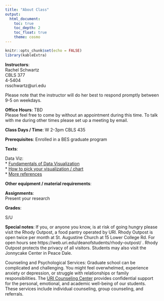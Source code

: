 ```yaml
---
title: "About Class"
output: 
  html_document:
    toc: true
    toc_depth: 2
    toc_float: true
    theme: cosmo
---
```


```r
knitr::opts_chunk$set(echo = FALSE)
library(kableExtra)
```

**Instructors**:  
Rachel Schwartz  
CBLS 377  
4-5404  
rsschwartz@uri.edu 

Please note that the instructor will do her best to respond promptly between 9-5 on weekdays.

**Office Hours**: TBD   
Please feel free to come by without an appointment during this time. To talk with me during other times please set up a meeting by email.

**Class Days / Time**: W 2-3pm CBLS 435

**Prerequisites**: Enrolled in a BES graduate program

**Texts**:   

Data Viz:  
* [Fundamentals of Data Visualization](https://serialmentor.com/dataviz/index.html)  
* [How to pick your visualization / chart](https://www.data-to-viz.com/)  
* [More references](https://datavizf18.classes.andrewheiss.com/reference/)


**Other equipment / material requirements**:

**Assignments**:  
Present your research

**Grades**:

S/U

**Special notes**:
If you, or anyone you know, is at risk of going hungry please visit the Rhody Outpost, a food pantry operated by URI. Rhody Outpost is open twice per month at St. Augustine Church at 15 Lower College Rd. For open hours see https://web.uri.edu/deanofstudents/rhody-outpost/ . Rhody Outpost protects the privacy of all visitors. Students may also visit the Jonnycake Center in Peace Dale.

Counseling and Psychological Services: 
Graduate school can be complicated and challenging. You might feel overwhelmed, experience anxiety or depression, or struggle with relationships or family responsibilities. The [URI Counseling Center](https://web.uri.edu/counseling/) provides confidential support for the personal, emotional, and academic well-being of our students. These services include individual counseling, group counseling, and referrals.